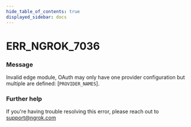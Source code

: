 ```yaml
---
hide_table_of_contents: true
displayed_sidebar: docs
---
```



# ERR_NGROK_7036

### Message

Invalid edge module, OAuth may only have one provider configuration but multiple are defined: [`PROVIDER_NAMES`].

### Further help

If you're having trouble resolving this error, please reach out to [support@ngrok.com](mailto:support@ngrok.com?subject=Help%20with%20ERR_NGROK_7036)

<ErrorDetails error="err_ngrok_7036" />
